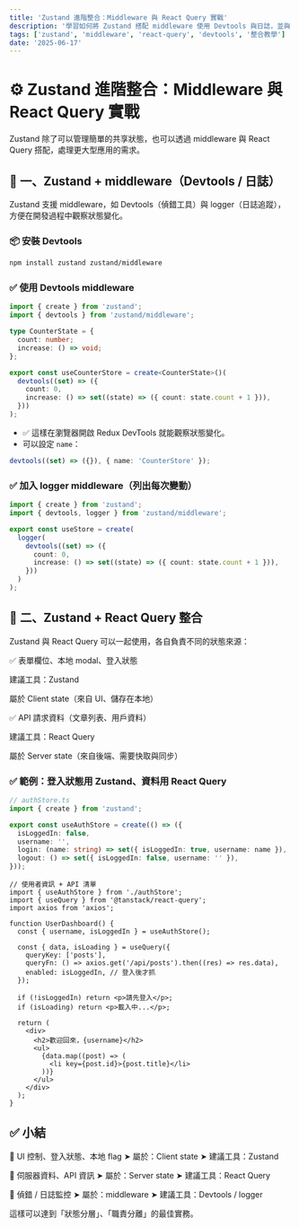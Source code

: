 ```yaml
---
title: 'Zustand 進階整合：Middleware 與 React Query 實戰'
description: '學習如何將 Zustand 搭配 middleware 使用 Devtools 與日誌，並與 React Query 整合以區分伺服器與本地狀態。'
tags: ['zustand', 'middleware', 'react-query', 'devtools', '整合教學']
date: '2025-06-17'
---
```


# ⚙️ Zustand 進階整合：Middleware 與 React Query 實戰

Zustand 除了可以管理簡單的共享狀態，也可以透過 middleware 與 React Query 搭配，處理更大型應用的需求。

## 🧩 一、Zustand + middleware（Devtools / 日誌）

Zustand 支援 middleware，如 Devtools（偵錯工具）與 logger（日誌追蹤），方便在開發過程中觀察狀態變化。

### 📦 安裝 Devtools

```bash
npm install zustand zustand/middleware
```

### ✅ 使用 Devtools middleware

```ts
import { create } from 'zustand';
import { devtools } from 'zustand/middleware';

type CounterState = {
  count: number;
  increase: () => void;
};

export const useCounterStore = create<CounterState>()(
  devtools((set) => ({
    count: 0,
    increase: () => set((state) => ({ count: state.count + 1 })),
  }))
);
```

- ✅ 這樣在瀏覽器開啟 Redux DevTools 就能觀察狀態變化。
- 可以設定 `name`：

```ts
devtools((set) => ({}), { name: 'CounterStore' });
```

### ✅ 加入 logger middleware（列出每次變動）

```ts
import { create } from 'zustand';
import { devtools, logger } from 'zustand/middleware';

export const useStore = create(
  logger(
    devtools((set) => ({
      count: 0,
      increase: () => set((state) => ({ count: state.count + 1 })),
    }))
  )
);
```

## 🔁 二、Zustand + React Query 整合

Zustand 與 React Query 可以一起使用，各自負責不同的狀態來源：

✅ 表單欄位、本地 modal、登入狀態

建議工具：Zustand

屬於 Client state（來自 UI、儲存在本地）

✅ API 請求資料（文章列表、用戶資料）

建議工具：React Query

屬於 Server state（來自後端、需要快取與同步）

### ✅ 範例：登入狀態用 Zustand、資料用 React Query

```ts
// authStore.ts
import { create } from 'zustand';

export const useAuthStore = create(() => ({
  isLoggedIn: false,
  username: '',
  login: (name: string) => set({ isLoggedIn: true, username: name }),
  logout: () => set({ isLoggedIn: false, username: '' }),
}));
```

```tsx
// 使用者資訊 + API 清單
import { useAuthStore } from './authStore';
import { useQuery } from '@tanstack/react-query';
import axios from 'axios';

function UserDashboard() {
  const { username, isLoggedIn } = useAuthStore();

  const { data, isLoading } = useQuery({
    queryKey: ['posts'],
    queryFn: () => axios.get('/api/posts').then((res) => res.data),
    enabled: isLoggedIn, // 登入後才抓
  });

  if (!isLoggedIn) return <p>請先登入</p>;
  if (isLoading) return <p>載入中...</p>;

  return (
    <div>
      <h2>歡迎回來，{username}</h2>
      <ul>
        {data.map((post) => (
          <li key={post.id}>{post.title}</li>
        ))}
      </ul>
    </div>
  );
}
```

## ✅ 小結

🔹 UI 控制、登入狀態、本地 flag
➤ 屬於：Client state
➤ 建議工具：Zustand

🔹 伺服器資料、API 資訊
➤ 屬於：Server state
➤ 建議工具：React Query

🔹 偵錯 / 日誌監控
➤ 屬於：middleware
➤ 建議工具：Devtools / logger

這樣可以達到「狀態分層」、「職責分離」的最佳實務。
